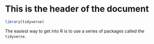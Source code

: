 # This is the header of the document

``` r
library(tidyverse)
```

The easiest way to get into R is to use a series of packages called the `tidyverse`. 
